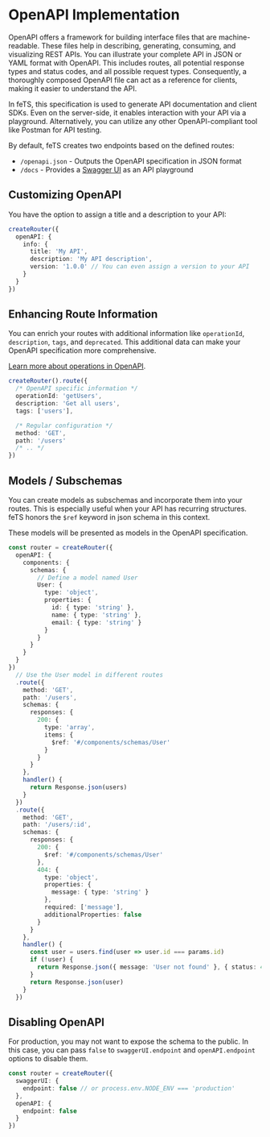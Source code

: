 # OpenAPI Implementation

OpenAPI offers a framework for building interface files that are machine-readable. These files help
in describing, generating, consuming, and visualizing REST APIs. You can illustrate your complete
API in JSON or YAML format with OpenAPI. This includes routes, all potential response types and
status codes, and all possible request types. Consequently, a thoroughly composed OpenAPI file can
act as a reference for clients, making it easier to understand the API.

In feTS, this specification is used to generate API documentation and client SDKs. Even on the
server-side, it enables interaction with your API via a playground. Alternatively, you can utilize
any other OpenAPI-compliant tool like Postman for API testing.

By default, feTS creates two endpoints based on the defined routes:

- `/openapi.json` - Outputs the OpenAPI specification in JSON format
- `/docs` - Provides a [Swagger UI](https://swagger.io/tools/swagger-ui/) as an API playground

## Customizing OpenAPI

You have the option to assign a title and a description to your API:

```ts
createRouter({
  openAPI: {
    info: {
      title: 'My API',
      description: 'My API description',
      version: '1.0.0' // You can even assign a version to your API
    }
  }
})
```

## Enhancing Route Information

You can enrich your routes with additional information like `operationId`, `description`, `tags`,
and `deprecated`. This additional data can make your OpenAPI specification more comprehensive.

[Learn more about operations in OpenAPI](https://swagger.io/docs/specification/paths-and-operations/).

```ts
createRouter().route({
  /* OpenAPI specific information */
  operationId: 'getUsers',
  description: 'Get all users',
  tags: ['users'],

  /* Regular configuration */
  method: 'GET',
  path: '/users'
  /* .. */
})
```

## Models / Subschemas

You can create models as subschemas and incorporate them into your routes. This is especially useful
when your API has recurring structures. feTS honors the `$ref` keyword in json schema in this
context.

These models will be presented as models in the OpenAPI specification.

```ts
const router = createRouter({
  openAPI: {
    components: {
      schemas: {
        // Define a model named User
        User: {
          type: 'object',
          properties: {
            id: { type: 'string' },
            name: { type: 'string' },
            email: { type: 'string' }
          }
        }
      }
    }
  }
})
  // Use the User model in different routes
  .route({
    method: 'GET',
    path: '/users',
    schemas: {
      responses: {
        200: {
          type: 'array',
          items: {
            $ref: '#/components/schemas/User'
          }
        }
      }
    },
    handler() {
      return Response.json(users)
    }
  })
  .route({
    method: 'GET',
    path: '/users/:id',
    schemas: {
      responses: {
        200: {
          $ref: '#/components/schemas/User'
        },
        404: {
          type: 'object',
          properties: {
            message: { type: 'string' }
          },
          required: ['message'],
          additionalProperties: false
        }
      }
    },
    handler() {
      const user = users.find(user => user.id === params.id)
      if (!user) {
        return Response.json({ message: 'User not found' }, { status: 404 })
      }
      return Response.json(user)
    }
  })
```

## Disabling OpenAPI

For production, you may not want to expose the schema to the public. In this case, you can pass
`false` to `swaggerUI.endpoint` and `openAPI.endpoint` options to disable them.

```ts
const router = createRouter({
  swaggerUI: {
    endpoint: false // or process.env.NODE_ENV === 'production'
  },
  openAPI: {
    endpoint: false
  }
})
```
